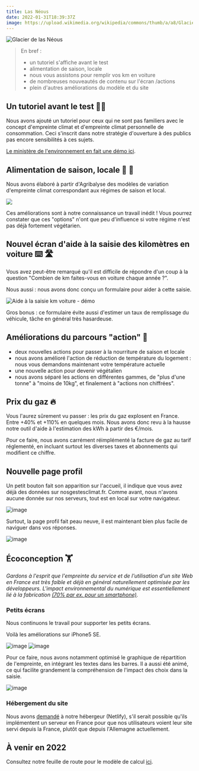 ---
title: Las Néous
date: 2022-01-31T18:39:37Z
image: https://upload.wikimedia.org/wikipedia/commons/thumb/a/a8/Glacier_de_Las_Néous_8_août_1905.png/547px-Glacier_de_Las_Néous_8_août_1905.png
---

![Glacier de las Néous](https://upload.wikimedia.org/wikipedia/commons/thumb/a/a8/Glacier_de_Las_Néous_8_août_1905.png/547px-Glacier_de_Las_Néous_8_août_1905.png)

> En bref :
>
> - un tutoriel s'affiche avant le test
> - alimentation de saison, locale
> - nous vous assistons pour remplir vos km en voiture
> - de nombreuses nouveautés de contenu sur l'écran /actions
> - plein d'autres améliorations du modèle et du site

## Un tutoriel avant le test 🧑‍🏫

Nous avons ajouté un tutoriel pour ceux qui ne sont pas familiers avec le concept d'empreinte climat et d'empreinte climat personnelle de consommation. Ceci s'inscrit dans notre stratégie d'ouverture à des publics pas encore sensibilités à ces sujets.

[Le ministère de l'environnement en fait une démo ici](https://twitter.com/i/status/1488059482647236608).

## Alimentation de saison, locale 🌻 🚛

Nous avons élaboré à partir d'Agribalyse des modèles de variation d'empreinte climat correspondant aux régimes de saison et local.

![](https://user-images.githubusercontent.com/1177762/140048614-299fc659-6c87-441c-ab91-4b79e7c44b11.gif)

Ces améliorations sont à notre connaissance un travail inédit ! Vous pourrez constater que ces "options" n'ont que peu d'influence si votre régime n'est pas déjà fortement végétarien.

## Nouvel écran d'aide à la saisie des kilomètres en voiture ⌨️ 🛣️

Vous avez peut-être remarqué qu'il est difficile de répondre d'un coup à la question "Combien de km faites-vous en voiture chaque année ?".

Nous aussi : nous avons donc conçu un formulaire pour aider à cette saisie.

![Aide à la saisie km voiture - démo](https://user-images.githubusercontent.com/1177762/151338682-c79c82d3-4582-4981-98ab-401dc8c81206.gif)

Gros bonus : ce formulaire évite aussi d'estimer un taux de remplissage du véhicule, tâche en général très hasardeuse.

## Améliorations du parcours "action" 🎯

- deux nouvelles actions pour passer à la nourriture de saison et locale
- nous avons amélioré l'action de réduction de température du logement : nous vous demandons maintenant votre température actuelle
- une nouvelle action pour devenir végétalien
- nous avons séparé les actions en différentes gammes, de "plus d'une tonne" à "moins de 10kg", et finalement à "actions non chiffrées".

## Prix du gaz 🔥

Vous l'aurez sûrement vu passer : les prix du gaz explosent en France. Entre +40% et +110% en quelques mois. Nous avons donc revu à la hausse notre outil d'aide à l'estimation des kWh à partir des €/mois.

Pour ce faire, nous avons carrément réimplémenté la facture de gaz au tarif réglementé, en incluant surtout les diverses taxes et abonnements qui modifient ce chiffre.

## Nouvelle page profil

Un petit bouton fait son apparition sur l'accueil, il indique que vous avez déjà des données sur nosgestesclimat.fr. Comme avant, nous n'avons aucune donnée sur nos serveurs, tout est en local sur votre navigateur.

![image](https://user-images.githubusercontent.com/1177762/151852468-1e9d0cf1-a19e-4540-8c9a-2bf9beb0c6da.png)

Surtout, la page profil fait peau neuve, il est maintenant bien plus facile de naviguer dans vos réponses.

![image](https://user-images.githubusercontent.com/1177762/151852657-f06c1d34-fc05-4c4a-8d23-8304cacfc4ea.png)

## Écoconception 🏋️

_Gardons à l'esprit que l'empreinte du service et de l'utilisation d'un site Web en France est très faible et déjà en général naturellement optimisée par les développeurs. L'impact environnemental du numérique est essentiellement lié à la fabrication [(70% par ex. pour un smartphone)](https://librairie.ademe.fr/cadic/5311/infographie-preferer-smartphone-reconditionne.pdf?modal=false)._

### Petits écrans

Nous continuons le travail pour supporter les petits écrans.

Voilà les améliorations sur iPhone5 SE.

![image](https://user-images.githubusercontent.com/1177762/144875622-2991b5a6-69c9-4c04-9422-48c727cc81af.png)
![image](https://user-images.githubusercontent.com/1177762/144875673-c96e2098-22bb-4e71-b993-3c121fd008a6.png)

Pour ce faire, nous avons notamment optimisé le graphique de répartition de l'empreinte, en intégrant les textes dans les barres. Il a aussi été animé, ce qui facilite grandement la compréhension de l'impact des choix dans la saisie.

![image](https://user-images.githubusercontent.com/1177762/151852263-5fb7fe31-e13e-4ce5-96a8-4794d19f5ce7.png)

### Hébergement du site

Nous avons [demandé](https://answers.netlify.com/t/low-carbon-european-cdn/48784) à notre hébergeur (Netlify), s'il serait possible qu'ils implémentent un serveur en France pour que nos utilisateurs voient leur site servi depuis la France, plutôt que depuis l'Allemagne actuellement.

## À venir en 2022

Consultez notre feuille de route pour le modèle de calcul [ici](https://github.com/abc-transitionbascarbone/near-modele/projects/1).
